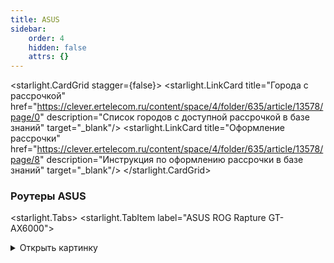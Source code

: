 ```yaml
---
title: ASUS
sidebar:
    order: 4
    hidden: false
    attrs: {}
---
```


<starlight.CardGrid stagger={false}>
    <starlight.LinkCard title="Города с рассрочкой"
                        href="https://clever.ertelecom.ru/content/space/4/folder/635/article/13578/page/0"
                        description="Список городов с доступной рассрочкой в базе знаний" target="_blank"/>
    <starlight.LinkCard title="Оформление рассрочки"
                        href="https://clever.ertelecom.ru/content/space/4/folder/635/article/13578/page/8"
                        description="Инструкция по оформлению рассрочки в базе знаний" target="_blank"/>
</starlight.CardGrid>

### Роутеры ASUS

<starlight.Tabs>
    <starlight.TabItem label="ASUS ROG Rapture GT-AX6000">
        <details>
            <summary>
                Открыть картинку
            </summary>

            <astroassets.Image src="/images/asus/Asus ROG AX6000.jpg" alt="ASUS ROG Rapture GT-AX6000" width="600"
                               height="100" loading="lazy" decoding="async"/>

            <a href="/images/asus/Asus ROG AX6000.jpg" target="_self" download="Asus ROG AX6000.jpg">
                Скачать картинку
            </a>
        </details>

        ```txt
        Модель: ROG Rapture GT-AX6000
        - Скорость по кабелю: до 2500 Мбит/с
        - Скорость по Wi-Fi: до 1148 Мбит/с на 2,4 ГГц, до 4804 Мбит/с на 5 ГГц
        - Площадь покрытия: до 100 м2
        - Технологии: AiMesh, ROG First, OpenNAT
        - Гарантия: 3 года
        - Подходит для любого провайдера

        Стоимость:
        - В собственность - 28000 ₽
        ```

        Рассрочка от банка - **Рассрочки нет**

        <starlight.CardGrid stagger={false}>
            <starlight.LinkCard title="База знаний" href="https://clever.ertelecom.ru/content/space/4/article/9349"
                                description="ASUS ROG Rapture GT-AX6000 в базе знаний" target="_blank"/>

            <starlight.LinkCard title="Сайт производителя"
                                href="https://rog.asus.com/ru/networking/rog-rapture-gt-ax6000-model"
                                description="ASUS ROG Rapture GT-AX6000 на сайте производителя" target="_blank"/>
        </starlight.CardGrid>
    </starlight.TabItem>
</starlight.Tabs>

